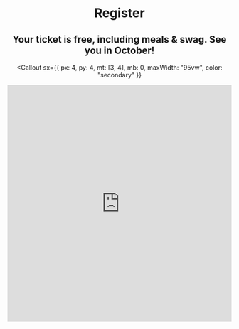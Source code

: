 
<Header sx={{ bg: 'coolBg', mb: 0 }} width="narrow">


# Register

## Your ticket is free, including meals & swag. See you in October!

<Callout
  sx={{ px: 4, py: 4, mt: [3, 4], mb: 0, maxWidth: "95vw", color: "secondary" }}
>
  <iframe
    class="airtable-embed"
    src="https://memorize.ai/"
    frameborder="0"
    onmousewheel=""
    width="100%"
    height="533"
    style={{ background: "transparent", border: "1px solid #ccc" }}
  ></iframe>
</Callout>

</Header>

